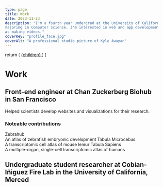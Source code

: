 ```yaml
---
type: page
title: Work
date: 2023-11-23
description: "I'm a fourth year undergrad at the University of California, Merced. I'm
majoring in Computer Science. I'm interested in web and app development, as well
as making videos."
coverKey: "profile_face.jpg"
coverAlt: "A professional studio picture of Kyle Awayan"
---
```


  return (
    <a href={link} target="_blank" rel="noreferrer" className="text-xl">
      {children}
    </a>
  )
}

# Work

## Front-end engineer at Chan Zuckerberg Biohub in San Francisco

Helped scientists develop websites and visualizations for their research.

### Noteable contributions

<div className="grid grid-cols-2 gap-4">
  <ContributonCard link="https://zebrahub.ds.czbiohub.org">
    Zebrahub <br /> An atlas of zebrafish embryonic development
  </ContributonCard>
  <ContributonCard link="https://tabula-microcebus.ds.czbiohub.org">
    Tabula Microcebus <br /> A transcriptomic cell atlas of mouse lemur
  </ContributonCard>
  <ContributonCard link="https://tabula-sapiens-portal.ds.czbiohub.org">
    Tabula Sapiens <br /> A multiple-organ, single-cell transcriptomic atlas of
    humans
  </ContributonCard>
</div>

## Undergraduate student researcher at Cobian-Iñiguez Fire Lab in the University of California, Merced
